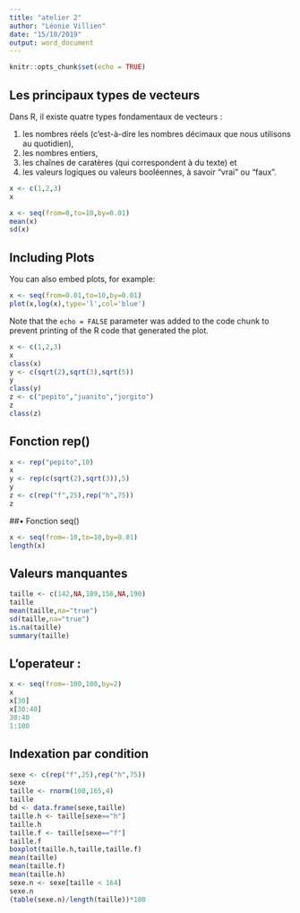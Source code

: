 ---
title: "atelier 2"
author: "Léonie Villien"
date: "15/10/2019"
output: word_document
---

```{r setup, include=FALSE}
knitr::opts_chunk$set(echo = TRUE)
```

## Les principaux types de vecteurs

Dans R, il existe quatre types fondamentaux de vecteurs :

1. les nombres réels (c’est-à-dire les nombres décimaux que nous utilisons au quotidien),
2. les nombres entiers,
3. les chaînes de caratères (qui correspondent à du texte) et
4. les valeurs logiques ou valeurs booléennes, à savoir "vrai" ou "faux".


```{r}
x <- c(1,2,3)
x
```
```{r}
x <- seq(from=0,to=10,by=0.01)
mean(x)
sd(x)
```

## Including Plots

You can also embed plots, for example:

```{r}
x <- seq(from=0.01,to=10,by=0.01)
plot(x,log(x),type='l',col='blue')
```

Note that the `echo = FALSE` parameter was added to the code chunk to prevent printing of the R code that generated the plot.

```{r}
x <- c(1,2,3)
x
class(x)
y <- c(sqrt(2),sqrt(3),sqrt(5))
y
class(y)
z <- c("pepito","juanito","jorgito")
z
class(z)
```

## Fonction rep()

```{r}
x <- rep("pepito",10)
x
y <- rep(c(sqrt(2),sqrt(3)),5)
y
z <- c(rep("f",25),rep("h",75))
z
```

##• Fonction seq()

```{r}
x <- seq(from=-10,to=10,by=0.01)
length(x)
```

## Valeurs manquantes

```{r}
taille <- c(142,NA,189,156,NA,190)
taille
mean(taille,na="true")
sd(taille,na="true")
is.na(taille)
summary(taille)
```

## L'operateur :

```{r}
x <- seq(from=-100,100,by=2)
x
x[30]
x[30:40]
30:40
1:100
```

## Indexation par condition

```{r}
sexe <- c(rep("f",25),rep("h",75))
sexe
taille <- rnorm(100,165,4)
taille
bd <- data.frame(sexe,taille)
taille.h <- taille[sexe=="h"]
taille.h
taille.f <- taille[sexe=="f"]
taille.f
boxplot(taille.h,taille,taille.f)
mean(taille)
mean(taille.f)
mean(taille.h)
sexe.n <- sexe[taille < 164]
sexe.n
(table(sexe.n)/length(taille))*100
```


















